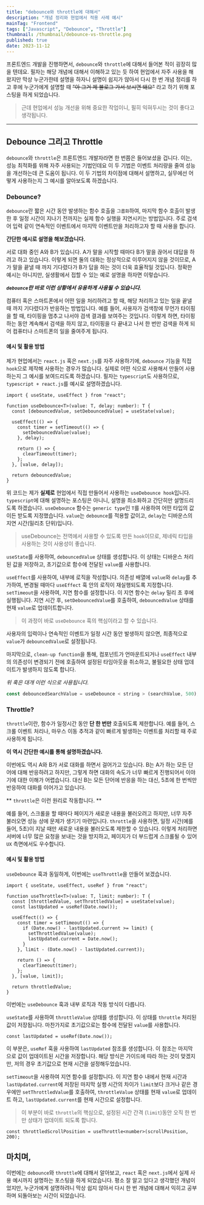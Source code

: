 ```yaml
---
title: "debounce와 throttle에 대해서"
description: "개념 정리와 현업에서 적용 사례 예시"
mainTag: "Frontend"
tags: ["Javascript", "Debounce", "Throttle"]
thumbnail: /thumbnail/debounce-vs-throttle.png
published: true
date: 2023-11-12
---
```


프론트엔드 개발을 진행하면서, `debounce`와 `throttle`에 대해서 들어본 적이 굉장히 많을 텐데요.
필자는 해당 개념에 대해서 이해하고 있는 듯 하여 현업에서 자주 사용을 해왔지만
막상 누군가한테 설명을 하자니 설명이 쉽지가 않아서 다시 한 번 개념 정리를 하고
후에 누군가에게 설명할 때 ~~"아 그거 제 블로그 가서 보시면 돼요"~~ 라고 하기 위해 포스팅을 하게 되었습니다.

> 근데 현업에서 성능 개선을 위해 중요한 작업이니, 필히 익혀두시는 것이 좋다고 생각됩니다.

---

## Debounce 그리고 Throttle

`debounce`와 `throttle`은 프론트엔드 개발자라면 한 번쯤은 들어보셨을 겁니다.
이는, 성능 최적화를 위해 자주 사용되는 기법인데요
이 두 기법은 이벤트 처리량을 줄여 성능을 개선하는데 큰 도움이 됩니다.
이 두 기법의 차이점에 대해서 설명하고, 실무에선 어떻게 사용하는지 그 예시를 알아보도록 하겠습니다.

### Debounce?

`debounce`란 짧은 시간 동안 발생하는 함수 호출을 `그룹화`하여, 마지막 함수 호출이 발생한 후 일정 시간이 지나기 전까지는 실제 함수 실행을 지연시키는 방법입니다.
주로 검색어 입력 같이 연속적인 이벤트에서 마지막 이벤트만을 처리하고자 할 때 사용을 합니다.

**간단한 예시로 설명을 해보겠습니다.**

서로 대화 중인 A와 B가 있습니다. A가 말을 시작할 때마다 B가 말을 끊어서 대답을 하려고 하고 있습니다.
이렇게 되면 둘의 대화는 정상적으로 이루어지지 않을 것이므로, A가 말을 끝낼 때 까지 기다렸다가 B가 답을 하는 것이 더욱 효율적일 것입니다.
정확한 예시는 아니지만, 실생활에서 접할 수 있는 예로 설명을 하자면 이렇습니다.

**_`debounce`란 바로 이런 상황에서 유용하게 사용될 수 있습니다._**

컴퓨터 혹은 스마트폰에서 어떤 일을 처리하려고 할 때, 해당 처리하고 있는 일을 끝낼 때 까지 기다렸다가 반응하는 방법입니다.
예를 들어, 사용자가 검색창에 무언가 타이핑을 할 때, 타이핑을 멈추고 나서야 검색 결과를 보여주는 것입니다.
이렇게 하면, 타이핑하는 동안 계속해서 검색을 하지 않고, 타이핑을 다 끝내고 나서 한 번만 검색을 하게 되어 컴퓨터나 스마트폰의 일을 줄여주게 됩니다.

#### 예시 및 활용 방법

제가 현업에서는 `react.js` 혹은 `next.js`를 자주 사용하기에, `debounce` 기능을 직접 `hook`으로 제작해 사용하는 경우가 많습니다.
실제로 어떤 식으로 사용해서 만들어 사용하는지 그 예시를 보여드리도록 하겠습니다.
필자는 `typescript`도 사용하므로, `typescript + react.js`를 예시로 설명하겠습니다.

```tsx
import { useState, useEffect } from "react";

function useDebounce<T>(value: T, delay: number): T {
  const [debouncedValue, setDebouncedValue] = useState(value);

  useEffect(() => {
    const timer = setTimeout(() => {
      setDebouncedValue(value);
    }, delay);

    return () => {
      clearTimeout(timer);
    };
  }, [value, delay]);

  return debouncedValue;
}
```

위 코드는 제가 **실제로** 현업에서 직접 만들어서 사용하는 `useDebounce hook`입니다.
`typescript`에 대해 설명하는 포스팅은 아니니, 설명을 최소화하고 간단히만 설명드리도록 하겠습니다.
`useDebounce` 함수는 `generic type`인 `T`를 사용하여 어떤 타입의 값이든 받도록 지정했습니다.
`value`는 `debounce`를 적용할 값이고, `delay`는 디바운스의 지연 시간(밀리초 단위)입니다.

> useDebounce는 전역에서 사용할 수 있도록 만든 `hook`이므로, 제네릭 타입을 사용하는 것이 사용성이 좋습니다.

`useState`를 사용하여, `debouncedValue` 상태를 생성합니다.
이 상태는 디바운스 처리된 값을 저장하고, 초기값으로 함수에 전달된 `value`를 사용합니다.

`useEffect`를 사용하여, 내부에 로직을 작성합니다. 의존성 배열에 `value`와 `delay`를 추가하여, 변경될 때마다 `useEffect` 훅 안의 로직이 재실행되도록 지정합니다.
`setTimeout`을 사용하여, 지연 함수를 설정합니다. 이 지연 함수는 `delay` 밀리 초 후에 실행됩니다.
지연 시간 후, `setDebouncedValue`를 호출하여, `debouncedValue` 상태를 현재 `value`로 업데이트합니다.

> 이 과정이 바로 `useDebounce` 훅의 핵심이라고 할 수 있습니다.

사용자의 입력이나 연속적인 이벤트가 일정 시간 동안 발생하지 않으면, 최종적으로 `value`가 `debouncedValue`로 설정됩니다.

마지막으로, `clean-up function`을 통해, 컴포넌트가 언마운트되거나 `useEffect` 내부의 의존성이 변경되기 전에 호출하여
설정된 타임아웃을 취소하고, 불필요한 상태 업데이트가 발생하지 않도록 합니다.

_위 훅은 대개 이런 식으로 사용됩니다._

```jsx
const debouncedSearchValue = useDebounce < string > (searchValue, 500);
```

### Throttle?

`throttle`이란, 함수가 일정시간 동안 **단 한 번만** 호출되도록 제한합니다.
예를 들어, 스크롤 이벤트 처리나, 마우스 이동 추적과 같이 빠르게 발생하는 이벤트를 처리할 때 주로 사용하게 됩니다.

**이 역시 간단한 예시를 통해 설명하겠습니다.**

이번에도 역시 A와 B가 서로 대화를 하면서 걸어가고 있습니다.
B는 A가 하는 모든 단어에 대해 반응하려고 하지만, 그렇게 하면 대화의 속도가 너무 빠르게 진행되어서 이야기에 대한 이해가 어렵습니다.
대신 B는 모든 단어에 반응을 하는 대신, 5초에 한 번씩만 반응하여 대화를 이어가고 있습니다.

** `throttle`은 이런 원리로 작동합니다. **

예를 들어, 스크롤을 할 때마다 페이지가 새로운 내용을 불러오려고 하지만, 너무 자주 불러오면 성능 상에 문제가 생기기 마련입니다.
`throttle`을 사용하면, 일정 시간(예를 들어, 5초)이 지날 때만 새로운 내용을 불러오도록 제한할 수 있습니다.
이렇게 처리하면 서버에 너무 많은 요청을 보내는 것을 방지하고, 페이지가 더 부드럽게 스크롤될 수 있어 `UX` 측면에서도 우수합니다.

#### 예시 및 활용 방법

`useDebounce` 훅과 동일하게, 이번에는 `useThrottle`을 만들어 보겠습니다.

```tsx
import { useState, useEffect, useRef } from "react";

function useThrottle<T>(value: T, limit: number): T {
  const [throttledValue, setThrottledValue] = useState(value);
  const lastUpdated = useRef(Date.now());

  useEffect(() => {
    const timer = setTimeout(() => {
      if (Date.now() - lastUpdated.current >= limit) {
        setThrottledValue(value);
        lastUpdated.current = Date.now();
      }
    }, limit - (Date.now() - lastUpdated.current));

    return () => {
      clearTimeout(timer);
    };
  }, [value, limit]);

  return throttledValue;
}
```

이번에는 `useDebounce` 훅과 내부 로직과 작동 방식이 다릅니다.

`useState`를 사용하여 `throttleValue` 상태를 생성합니다. 이 상태를 `throttle` 처리된 값이 저장됩니다. 마찬가지로 초기값으로는 함수에 전달된 `value`를 사용합니다.

```tsx
const lastUpdated = useRef(Date.now());
```

이 부분은, `useRef` 훅을 사용하여 `lastUpdated` 참조를 생성합니다.
이 참조는 마지막으로 값이 업데이트된 시간을 저장합니다.
해당 방식은 가이드에 따라 하는 것이 맞겠지만, 저의 경우 초기값으로 현재 시간을 설정해두었습니다.

`setTimeout`을 사용하여 지연 함수를 설정합니다. 이 지연 함수 내에서 현재 시간과 `lastUpdated.current`에 저장된 마지막 실행 시간의 차이가 `limit`보다 크거나 같은 경우에만 `setThrottledValue`를 호출하여, `throttleValue` 상태를 현재 `value`로 업데이트 하고, `lastUpdated.current`를 현재 시간으로 설정합니다.

> 이 부분이 바로 `throttle`의 핵심으로, 설정된 시간 간격 (`limit`)동안 오직 한 번만 상태가 업데이트 되도록 합니다.

```tsx
const throttledScrollPosition = useThrottle<number>(scrollPosition, 200);
```

## 마치며,

이번에는 `debounce`와 `throttle`에 대해서 알아보고, `react` 혹은 `next.js`에서 실제 사용 예시까지 설명하는 포스팅을 하게 되었습니다.
평소 잘 알고 있다고 생각했던 개념이었지만, 누군가에게 설명하려니 막상 쉽지 않아서 다시 한 번 개념에 대해서 익히고 공부하며 되돌아보는 시간이 되었습니다.
